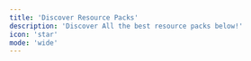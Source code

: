 ```yaml
---
title: 'Discover Resource Packs'
description: 'Discover All the best resource packs below!'
icon: 'star'
mode: 'wide'
---
```



<CardGroup cols={2}>
  <HeroCard
    img="https://cdn.modrinth.com/data/5aPp18Lx/images/2306a8172f5af204fdead74b7966774cbe3c381a.png"
    title="3D Default"
    description="A light-weight resource pack mainly provide vanilla-look 3D models"
    href="/resourcepacks/3ddefault"
  />
  <HeroCard
    img="https://cdn.modrinth.com/data/ti9eZ3CP/images/910765dbb6130f0412457770b7620568ee76be08.png"
    title="3D Ladders"
    description="Changes and improves the model for the ladders making them 3D!"
    href="/resourcepacks/3dladders"
  />
  <HeroCard
    img="https://cdn.modrinth.com/data/PUUpX2qq/images/2b8291d8f58d8e137ab3b764a6e163a0bd176e36.webp"
    title="Alacrity"
    description="32x resource pack with crazy attention to details" 
    href="/resourcepacks/alacrity"
  />
  <HeroCard
    img="https://pbs.twimg.com/media/EGDycGOW4AISrw3?format=jpg&name=large"
    title="Barebones"
    description="Minecraft with the style of the trailers"
    href="/resourcepacks/barebones"
  />
  <HeroCard
    img="https://cdn.modrinth.com/data/ivUZsvzp/images/b3b60a1cb5aa4565dab50d6766c7acf5085605b6.png"
    title="Better Flame Particles"
    description="This small resource pack changes the flame and soul flame particles to animated versions."
    href="/resourcepacks/betterflameparticles"
  />
  <HeroCard
    img="https://raw.githubusercontent.com/proxyorg/optimism/main/images/bl-1.png"
    title="Better Lanterns"
    description="Makes Lanterns and Chains 3D"
    href="/resourcepacks/betterlanterns" 
  />
  <HeroCard
    img="https://raw.githubusercontent.com/proxyorg/optimism/main/images/bvb-1.png"
    title="BetterVanillaBuilding"
    description="Not only a retexture, but a texturepack that contains additional blocks, items and biome varieties. "
    href="/resourcepacks/bettervanillabuilding" 
  />
  <HeroCard
    img="https://github.com/proxyorg/optimism/blob/main/images/bee-1.gif?raw=true"
    title="Blinking Ender Eyes"
    description="Adds Creepy, Random Blinking to End Portal Blocks and Ender Eyes"
    href="/resourcepacks/blinkingendereyes" 
  />
  <HeroCard
    img="https://i.imgur.com/AxCpQqv.png" 
    title="CTM Overhaul (No longer being updated)"
    description="Connects tons of the vanilla textures!"
    href="resourcepacks/ctmoverhaul"
  />
  <HeroCard
    img="https://i.imgur.com/Cy0r7c0.png" 
    title="Cubic Sun & Moon"
    description="Recreates the Sun and the Moon in 3D and offers support for mods with sky features."
    href="resourcepacks/cubicsunandmoon"
  />
  <HeroCard
    img="https://i.imgur.com/dgr1VVR.png" 
    title="Default Dark Mode"
    description="🌙 The Dark Mode Resource Pack for Minecraft: Java Edition"
    href="resourcepacks/defaultdarkmode"
  />
  <HeroCard
    img="https://i.imgur.com/H9quqRX.png"
    title="Fancy Beds"
    description="Changes the beds to be more fancy and cute!"
    href="/resourcepacks/fancybeds"
  />
</CardGroup>